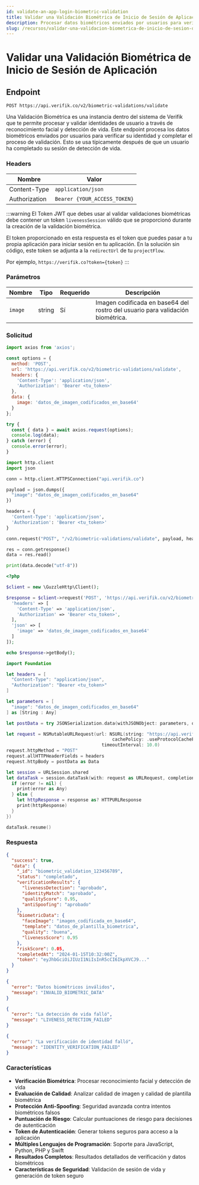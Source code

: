 ```yaml
---
id: validate-an-app-login-biometric-validation
title: Validar una Validación Biométrica de Inicio de Sesión de Aplicación
description: Procesar datos biométricos enviados por usuarios para verificar su identidad y completar el proceso de validación
slug: /recursos/validar-una-validacion-biometrica-de-inicio-de-sesion-de-aplicacion
---
```



# Validar una Validación Biométrica de Inicio de Sesión de Aplicación

## Endpoint

```
POST https://api.verifik.co/v2/biometric-validations/validate
```

Una Validación Biométrica es una instancia dentro del sistema de Verifik que te permite procesar y validar identidades de usuario a través de reconocimiento facial y detección de vida. Este endpoint procesa los datos biométricos enviados por usuarios para verificar su identidad y completar el proceso de validación. Esto se usa típicamente después de que un usuario ha completado su sesión de detección de vida.

### Headers

| Nombre         | Valor                        |
| -------------- | ---------------------------- |
| Content-Type   | `application/json`           |
| Authorization  | `Bearer {YOUR_ACCESS_TOKEN}` |

:::warning
El Token JWT que debes usar al validar validaciones biométricas debe contener un token `livenessSession` válido que se proporcionó durante la creación de la validación biométrica.

El token proporcionado en esta respuesta es el token que puedes pasar a tu propia aplicación para iniciar sesión en tu aplicación. En la solución sin código, este token se adjunta a la `redirectUrl` de tu `projectFlow`.

Por ejemplo, `https://verifik.co?token={token}`
:::

### Parámetros

| Nombre | Tipo   | Requerido | Descripción                                                      |
| ------ | ------ | --------- | ---------------------------------------------------------------- |
| `image` | string | Sí        | Imagen codificada en base64 del rostro del usuario para validación biométrica. |

### Solicitud

<Tabs>
  <TabItem value="javascript" label="JavaScript">

```javascript
import axios from 'axios';

const options = {
  method: 'POST',
  url: 'https://api.verifik.co/v2/biometric-validations/validate',
  headers: {
    'Content-Type': 'application/json',
    'Authorization': 'Bearer <tu_token>'
  },
  data: {
    image: 'datos_de_imagen_codificados_en_base64'
  }
};

try {
  const { data } = await axios.request(options);
  console.log(data);
} catch (error) {
  console.error(error);
}
```

  </TabItem>
  <TabItem value="python" label="Python">

```python
import http.client
import json

conn = http.client.HTTPSConnection("api.verifik.co")

payload = json.dumps({
  "image": "datos_de_imagen_codificados_en_base64"
})

headers = {
  'Content-Type': 'application/json',
  'Authorization': 'Bearer <tu_token>'
}

conn.request("POST", "/v2/biometric-validations/validate", payload, headers)

res = conn.getresponse()
data = res.read()

print(data.decode("utf-8"))
```

  </TabItem>
  <TabItem value="php" label="PHP">

```php
<?php

$client = new \GuzzleHttp\Client();

$response = $client->request('POST', 'https://api.verifik.co/v2/biometric-validations/validate', [
  'headers' => [
    'Content-Type' => 'application/json',
    'Authorization' => 'Bearer <tu_token>',
  ],
  'json' => [
    'image' => 'datos_de_imagen_codificados_en_base64'
  ]
]);

echo $response->getBody();
```

  </TabItem>
  <TabItem value="swift" label="Swift">

```swift
import Foundation

let headers = [
  "Content-Type": "application/json",
  "Authorization": "Bearer <tu_token>"
]

let parameters = [
  "image": "datos_de_imagen_codificados_en_base64"
] as [String : Any]

let postData = try JSONSerialization.data(withJSONObject: parameters, options: [])

let request = NSMutableURLRequest(url: NSURL(string: "https://api.verifik.co/v2/biometric-validations/validate")! as URL,
                                        cachePolicy: .useProtocolCachePolicy,
                                    timeoutInterval: 10.0)
request.httpMethod = "POST"
request.allHTTPHeaderFields = headers
request.httpBody = postData as Data

let session = URLSession.shared
let dataTask = session.dataTask(with: request as URLRequest, completionHandler: { (data, response, error) -> Void in
  if (error != nil) {
    print(error as Any)
  } else {
    let httpResponse = response as? HTTPURLResponse
    print(httpResponse)
  }
})

dataTask.resume()
```

  </TabItem>
</Tabs>

### Respuesta

<Tabs>
  <TabItem value="200" label="200">

```json
{
  "success": true,
  "data": {
    "_id": "biometric_validation_123456789",
    "status": "completado",
    "verificationResults": {
      "livenessDetection": "aprobado",
      "identityMatch": "aprobado",
      "qualityScore": 0.95,
      "antiSpoofing": "aprobado"
    },
    "biometricData": {
      "faceImage": "imagen_codificada_en_base64",
      "template": "datos_de_plantilla_biometrica",
      "quality": "buena",
      "livenessScore": 0.95
    },
    "riskScore": 0.05,
    "completedAt": "2024-01-15T10:32:00Z",
    "token": "eyJhbGciOiJIUzI1NiIsInR5cCI6IkpXVCJ9..."
  }
}
```

  </TabItem>
  <TabItem value="400" label="400">

```json
{
  "error": "Datos biométricos inválidos",
  "message": "INVALID_BIOMETRIC_DATA"
}
```

  </TabItem>
  <TabItem value="400-2" label="400 (Detección de Vida Fallida)">

```json
{
  "error": "La detección de vida falló",
  "message": "LIVENESS_DETECTION_FAILED"
}
```

  </TabItem>
  <TabItem value="400-3" label="400 (Verificación de Identidad Fallida)">

```json
{
  "error": "La verificación de identidad falló",
  "message": "IDENTITY_VERIFICATION_FAILED"
}
```

  </TabItem>
</Tabs>

### Características

- **Verificación Biométrica**: Procesar reconocimiento facial y detección de vida
- **Evaluación de Calidad**: Analizar calidad de imagen y calidad de plantilla biométrica
- **Protección Anti-Spoofing**: Seguridad avanzada contra intentos biométricos falsos
- **Puntuación de Riesgo**: Calcular puntuaciones de riesgo para decisiones de autenticación
- **Token de Autenticación**: Generar tokens seguros para acceso a la aplicación
- **Múltiples Lenguajes de Programación**: Soporte para JavaScript, Python, PHP y Swift
- **Resultados Completos**: Resultados detallados de verificación y datos biométricos
- **Características de Seguridad**: Validación de sesión de vida y generación de token seguro
